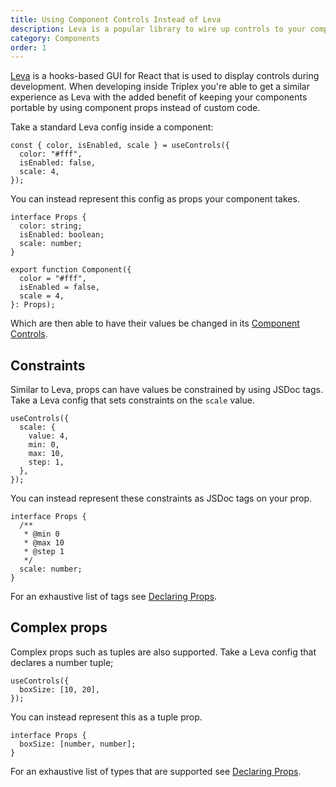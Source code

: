 ```yaml
---
title: Using Component Controls Instead of Leva
description: Leva is a popular library to wire up controls to your components. With Triplex you can remove your glue code and instead use component props.
category: Components
order: 1
---
```


[Leva](https://github.com/pmndrs/leva) is a hooks-based GUI for React that is used to display controls during development. When developing inside Triplex you're able to get a similar experience as Leva with the added benefit of keeping your components portable by using component props instead of custom code.

Take a standard Leva config inside a component:

```tsx
const { color, isEnabled, scale } = useControls({
  color: "#fff",
  isEnabled: false,
  scale: 4,
});
```

You can instead represent this config as props your component takes.

```tsx
interface Props {
  color: string;
  isEnabled: boolean;
  scale: number;
}

export function Component({
  color = "#fff",
  isEnabled = false,
  scale = 4,
}: Props);
```

Which are then able to have their values be changed in its [Component Controls](/docs/building-your-scene/scene/component-controls).

## Constraints

Similar to Leva, props can have values be constrained by using JSDoc tags. Take a Leva config that sets constraints on the `scale` value.

```tsx
useControls({
  scale: {
    value: 4,
    min: 0,
    max: 10,
    step: 1,
  },
});
```

You can instead represent these constraints as JSDoc tags on your prop.

```tsx
interface Props {
  /**
   * @min 0
   * @max 10
   * @step 1
   */
  scale: number;
}
```

For an exhaustive list of tags see [Declaring Props](/docs/get-started/declaring-props#tags).

## Complex props

Complex props such as tuples are also supported. Take a Leva config that declares a number tuple;

```tsx
useControls({
  boxSize: [10, 20],
});
```

You can instead represent this as a tuple prop.

```tsx
interface Props {
  boxSize: [number, number];
}
```

For an exhaustive list of types that are supported see [Declaring Props](/docs/get-started/declaring-props).
